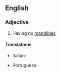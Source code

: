 ==English==

===Adjective===
{{en-adj|-}}

# {{label|en|of a pupa}} Having no [[mandible]]s

====Translations====
{{trans-top|adecticous}}
* Italian: {{t|it|adectico}}
{{trans-mid}}
* Portuguese: {{t|pt|adéctico}}
{{trans-bottom}}